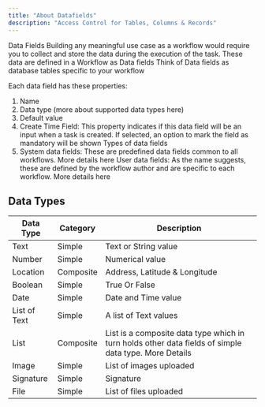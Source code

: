 ```yaml
---
title: "About Datafields"
description: "Access Control for Tables, Columns & Records"
---
```


Data Fields
Building any meaningful use case as a workflow would require you to collect and store the data during the execution of the task. These data are defined in a Workflow as Data fields
Think of Data fields as database tables specific to your workflow

Each data field has these properties:

1. Name
2. Data type (more about supported data types here)
3. Default value
4. Create Time Field: This property indicates if this data field will be an input when a task is created. If selected, an option to mark the field as mandatory will be shown
   Types of data fields
5. System data fields: These are predefined data fields common to all workflows. More details here
   User data fields: As the name suggests, these are defined by the workflow author and are specific to each workflow. More details here

## Data Types
| Data Type      | Category  | Description                                    |
|----------------|-----------|------------------------------------------------|
| Text           | Simple    | Text or String value                           |
| Number         | Simple    | Numerical value                                |
| Location       | Composite | Address, Latitude & Longitude                  |
| Boolean        | Simple    | True Or False                                  |
| Date           | Simple    | Date and Time value                            |
| List of Text   | Simple    | A list of Text values                          |
| List           | Composite | List is a composite data type which in turn holds other data fields of simple data type. More Details |
| Image          | Simple    | List of images uploaded                        |
| Signature      | Simple    | Signature                                      |
| File           | Simple    | List of files uploaded                         |
